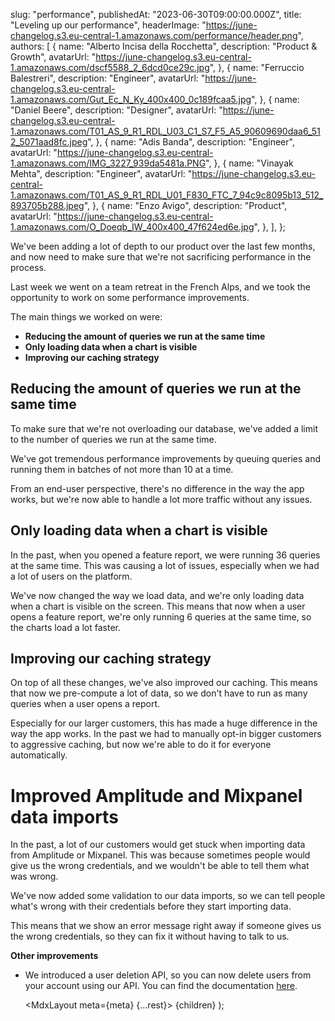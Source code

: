 
  slug: "performance",
  publishedAt: "2023-06-30T09:00:00.000Z",
  title: "Leveling up our performance",
  headerImage: "https://june-changelog.s3.eu-central-1.amazonaws.com/performance/header.png",
  authors: [
    {
      name: "Alberto Incisa della Rocchetta",
      description: "Product & Growth",
      avatarUrl: "https://june-changelog.s3.eu-central-1.amazonaws.com/dscf5588_2_6dcd0ce29c.jpg",
    },
    {
      name: "Ferruccio Balestreri",
      description: "Engineer",
      avatarUrl:
        "https://june-changelog.s3.eu-central-1.amazonaws.com/Gut_Ec_N_Ky_400x400_0c189fcaa5.jpg",
    },
    {
      name: "Daniel Beere",
      description: "Designer",
      avatarUrl:
        "https://june-changelog.s3.eu-central-1.amazonaws.com/T01_AS_9_R1_RDL_U03_C1_S7_F5_A5_90609690daa6_512_5071aad8fc.jpeg",
    },
    {
      name: "Adis Banda",
      description: "Engineer",
      avatarUrl: "https://june-changelog.s3.eu-central-1.amazonaws.com/IMG_3227_939da5481a.PNG",
    },
    {
      name: "Vinayak Mehta",
      description: "Engineer",
      avatarUrl:
        "https://june-changelog.s3.eu-central-1.amazonaws.com/T01_AS_9_R1_RDL_U01_F830_FTC_7_94c9c8095b13_512_893705b288.jpeg",
    },
    {
      name: "Enzo Avigo",
      description: "Product",
      avatarUrl:
        "https://june-changelog.s3.eu-central-1.amazonaws.com/O_Doeqb_IW_400x400_47f624ed6e.jpg",
    },
  ],
};

We've been adding a lot of depth to our product over the last few months, and now need to make sure that we're not sacrificing performance in the process.

Last week we went on a team retreat in the French Alps, and we took the opportunity to work on some performance improvements.

The main things we worked on were:

- **Reducing the amount of queries we run at the same time**
- **Only loading data when a chart is visible**
- **Improving our caching strategy**

## Reducing the amount of queries we run at the same time

To make sure that we're not overloading our database, we've added a limit to the number of queries we run at the same time.

We've got tremendous performance improvements by queuing queries and running them in batches of not more than 10 at a time.

From an end-user perspective, there's no difference in the way the app works, but we're now able to handle a lot more traffic without any issues.

## Only loading data when a chart is visible

In the past, when you opened a feature report, we were running 36 queries at the same time. This was causing a lot of issues, especially when we had a lot of users on the platform.

We've now changed the way we load data, and we're only loading data when a chart is visible on the screen. This means that now when a user opens a feature report, we're only running 6 queries at the same time, so the charts load a lot faster.

## Improving our caching strategy

On top of all these changes, we've also improved our caching. This means that now we pre-compute a lot of data, so we don't have to run as many queries when a user opens a report.

Especially for our larger customers, this has made a huge difference in the way the app works. In the past we had to manually opt-in bigger customers to aggressive caching, but now we're able to do it for everyone automatically.

# Improved Amplitude and Mixpanel data imports

In the past, a lot of our customers would get stuck when importing data from Amplitude or Mixpanel. This was because sometimes people would give us the wrong credentials, and we wouldn't be able to tell them what was wrong.

We've now added some validation to our data imports, so we can tell people what's wrong with their credentials before they start importing data.

This means that we show an error message right away if someone gives us the wrong credentials, so they can fix it without having to talk to us.

**Other improvements**

- We introduced a user deletion API, so you can now delete users from your account using our API. You can find the documentation [here](https://help.june.so/en/articles/8061155-programmatically-delete-users).

  <MdxLayout meta={meta} {...rest}>
    {children}
  </MdxLayout>
);
